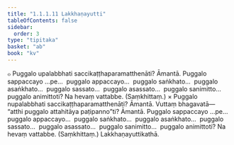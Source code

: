 ```yaml
---
title: "1.1.1.11 Lakkhaṇayutti"
tableOfContents: false
sidebar:
  order: 3
type: "tipitaka"
basket: "ab"
book: "kv"
---
```



<DynamicBreadcrumb />

<Division number="53" book="kv" bookNo="32" page="25">

<Paragraph number="152" book="kv">
๐ Puggalo upalabbhati saccikaṭṭhaparamatthenāti? Āmantā. Puggalo sappaccayo …pe…  puggalo appaccayo…  puggalo saṅkhato…  puggalo asaṅkhato…  puggalo sassato…  puggalo asassato…  puggalo sanimitto…  puggalo animittoti? Na hevaṃ vattabbe. (Saṃkhittaṃ.)
</Paragraph>

</Division>
<Division number="54" book="kv" bookNo="32" page="26">

<Paragraph number="153" book="kv">
× Puggalo nupalabbhati saccikaṭṭhaparamatthenāti? Āmantā. Vuttaṃ bhagavatā—  “atthi puggalo attahitāya paṭipanno”ti? Āmantā. Puggalo sappaccayo …pe…  puggalo appaccayo…  puggalo saṅkhato…  puggalo asaṅkhato…  puggalo sassato…  puggalo asassato…  puggalo sanimitto…  puggalo animittoti? Na hevaṃ vattabbe. (Saṃkhittaṃ.)

</Paragraph>
</Division>

<Paragraph number="154" type="center" book="kv">
Lakkhaṇayuttikathā.
</Paragraph>